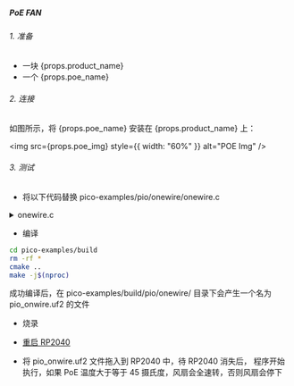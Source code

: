 
##### PoE FAN

###### 1. 准备

- 一块 {props.product_name}
- 一个 {props.poe_name}

###### 2. 连接

如图所示，将 {props.poe_name} 安装在 {props.product_name} 上：

<img src={props.poe_img} style={{ width: "60%" }} alt="POE Img" />

###### 3. 测试

- 将以下代码替换 pico-examples/pio/onewire/onewire.c

<details>
<summary>onewire.c</summary>

```c
#include <stdio.h>
#include "pico/stdlib.h"
#include "pico/binary_info.h"

#include "onewire_library.h"    // onewire library functions
#include "ow_rom.h"             // onewire ROM command codes
#include "ds18b20.h"            // ds18b20 function codes

#define FAN_PIN 13
#define TEMP_THRESHOLD 45.0
#define CONVERSION_DELAY_MS 750 // DS18B20 conversion time is about 750ms
#define SLEEP_BETWEEN_READS_MS 1000 // Delay between consecutive temperature reads

int main() {
    stdio_init_all();

    PIO pio = pio0;
    uint gpio = 4;

    // configure PIN 13
    gpio_init(FAN_PIN);
    gpio_set_dir(FAN_PIN, GPIO_OUT);

    OW ow;
    uint offset;
    if (pio_can_add_program(pio, &onewire_program)) {
        offset = pio_add_program(pio, &onewire_program);
        if (ow_init(&ow, pio, offset, gpio)) {
            int maxdevs = 10;
            uint64_t romcode[maxdevs];
            int num_devs = ow_romsearch(&ow, romcode, maxdevs, OW_SEARCH_ROM);

            printf("Found %d devices\n", num_devs);
            for (int i = 0; i < num_devs; i++) {
                printf("\t%d: 0x%llx\n", i, romcode[i]);
            }

            while (true) {
                // start temperature conversion in parallel on all devices
                ow_reset(&ow);
                ow_send(&ow, OW_SKIP_ROM);
                ow_send(&ow, DS18B20_CONVERT_T);

                // wait for the conversion to finish
                sleep_ms(CONVERSION_DELAY_MS);

                for (int i = 0; i < num_devs; i++) {
                    ow_reset(&ow);
                    ow_send(&ow, OW_MATCH_ROM);
                    for (int b = 0; b < 64; b += 8) {
                        ow_send(&ow, romcode[i] >> b);
                    }
                    ow_send(&ow, DS18B20_READ_SCRATCHPAD);
                    int16_t temp = ow_read(&ow) | (ow_read(&ow) << 8);

                    float temperature = temp / 16.0;
                    // set fan speed to max
                    if (temperature >= TEMP_THRESHOLD) {
                        printf("\tTemperature >= 45, Device %d: temp: %.2f\n", i, temperature);
                        gpio_put(FAN_PIN, 0);
                    } else {
                        // set fan speed to min
                        printf("\tTemperature < 45, Device %d: temp: %.2f\n", i, temperature);
                        gpio_put(FAN_PIN, 1);
                    }
                }

                // sleep between consecutive reads
                sleep_ms(SLEEP_BETWEEN_READS_MS);
            }
        } else {
            puts("could not initialise the driver");
        }
    } else {
        puts("could not add the program");
    }

    return 0;
}

```

</details>

- 编译

```bash
cd pico-examples/build
rm -rf *
cmake ..
make -j$(nproc)
```

成功编译后，在 pico-examples/build/pio/onewire/ 目录下会产生一个名为 pio_onwire.uf2 的文件

- 烧录

- <a href={props.flash_url}>重启 RP2040</a>

- 将 pio_onwire.uf2 文件拖入到 RP2040 中，待 RP2040 消失后， 程序开始执行，如果 PoE 温度大于等于 45 摄氏度，风扇会全速转，否则风扇会停下
